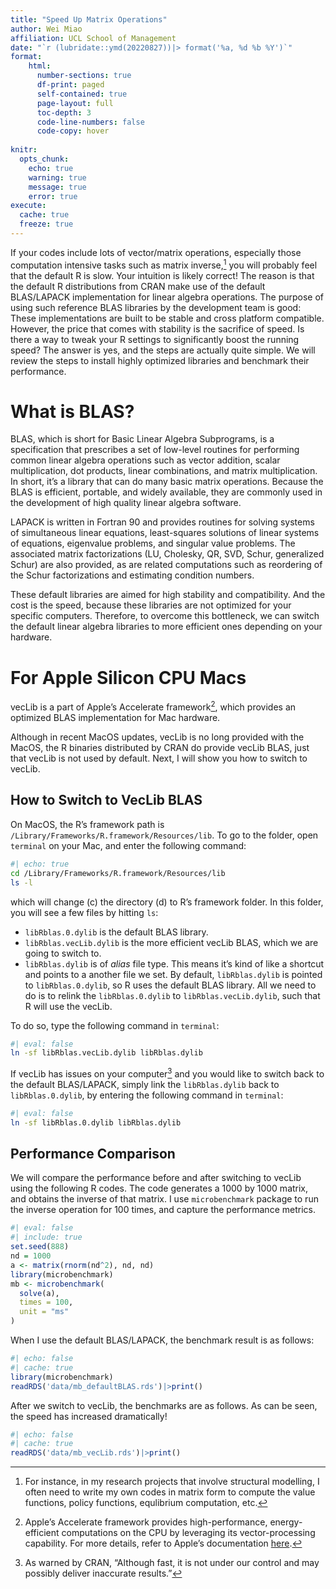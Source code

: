```yaml
---
title: "Speed Up Matrix Operations"
author: Wei Miao
affiliation: UCL School of Management
date: "`r (lubridate::ymd(20220827))|> format('%a, %d %b %Y')`"
format:
    html:
      number-sections: true
      df-print: paged
      self-contained: true
      page-layout: full
      toc-depth: 3
      code-line-numbers: false
      code-copy: hover
      
knitr:
  opts_chunk:
    echo: true
    warning: true
    message: true
    error: true
execute: 
  cache: true
  freeze: true
---
```


If your codes include lots of vector/matrix operations, especially those computation intensive tasks such as matrix inverse,^[For instance, in my research projects that involve structural modelling, I often need to write my own codes in matrix form to compute the value functions, policy functions, equlibrium computation, etc.] you will probably feel that the default R is slow.   Your intuition is likely correct! The reason is that the default R distributions from CRAN make use of the default BLAS/LAPACK implementation for linear algebra operations. The purpose of using such reference BLAS libraries by the development team is good: These implementations are built to be stable and cross platform compatible. However, the price that comes with stability is the sacrifice of speed. Is there a way to tweak your R settings to significantly boost the running speed? The answer is yes, and the steps are actually quite simple. We will review the steps to install highly optimized libraries and benchmark their performance.

# What is BLAS?

BLAS, which is short for Basic Linear Algebra Subprograms, is a specification that prescribes a set of low-level routines for performing common linear algebra operations such as vector addition, scalar multiplication, dot products, linear combinations, and matrix multiplication. In short, it's a library that can do many basic matrix operations. Because the BLAS is efficient, portable, and widely available, they are commonly used in the development of high quality linear algebra software. 

LAPACK is written in Fortran 90 and provides routines for solving systems of simultaneous linear equations, least-squares solutions of linear systems of equations, eigenvalue problems, and singular value problems. The associated matrix factorizations (LU, Cholesky, QR, SVD, Schur, generalized Schur) are also provided, as are related computations such as reordering of the Schur factorizations and estimating condition numbers. 

These default libraries are aimed for high stability and compatibility. And the cost is the speed, because these libraries are not optimized for your specific computers. Therefore, to overcome this bottleneck, we can switch the default linear algebra libraries to more efficient ones depending on your hardware. 

# For Apple Silicon CPU Macs

vecLib is a part of Apple’s Accelerate framework^[Apple's Accelerate framework provides high-performance, energy-efficient computations on the CPU by leveraging its vector-processing capability. For more details, refer to Apple's documentation [here](https://developer.apple.com/documentation/accelerate/blas).], which provides an optimized BLAS implementation for Mac hardware. 

Although in recent MacOS updates, vecLib is no long provided with the MacOS, the R binaries distributed by CRAN do provide vecLib BLAS, just that vecLib is not used by default. Next, I will show you how to switch to vecLib.

## How to Switch to VecLib BLAS

On MacOS, the R's framework path is `/Library/Frameworks/R.framework/Resources/lib`. To go to the folder, open `terminal` on your Mac, and enter the following command:

```zsh
#| echo: true
cd /Library/Frameworks/R.framework/Resources/lib
ls -l
```

which will change (c) the directory (d) to R's framework folder. In this folder, you will see a few files by hitting `ls`:


- `libRblas.0.dylib`  is the default BLAS library. 
- `libRblas.vecLib.dylib` is the more efficient vecLib BLAS, which we are going to switch to.
- `libRblas.dylib` is of *alias* file type. This means it's kind of like a shortcut and points to a another file we set. By default, `libRblas.dylib` is pointed to `libRblas.0.dylib`, so R uses the default BLAS library. All we need to do is to relink the `libRblas.0.dylib` to `libRblas.vecLib.dylib`, such that R will use the vecLib.

To do so, type the following command in `terminal`:

```zsh
#| eval: false
ln -sf libRblas.vecLib.dylib libRblas.dylib
```

If vecLib has issues on your computer^[As warned by CRAN, "Although fast, it is not under our control and may possibly deliver inaccurate results."] and you would like to switch back to the default BLAS/LAPACK, simply link the `libRblas.dylib` back to `libRblas.0.dylib`, by entering the following command in `terminal`:

```zsh
#| eval: false
ln -sf libRblas.0.dylib libRblas.dylib
```


## Performance Comparison

We will compare the performance before and after switching to vecLib using the following R codes. The code generates a 1000 by 1000 matrix, and obtains the inverse of that matrix. I use `microbenchmark` package to run the inverse operation for 100 times, and capture the performance metrics.


```r
#| eval: false
#| include: true
set.seed(888)
nd = 1000
a <- matrix(rnorm(nd^2), nd, nd)
library(microbenchmark)
mb <- microbenchmark(
  solve(a),
  times = 100,
  unit = "ms"
)
```


When I use the default BLAS/LAPACK, the benchmark result is as follows:

```r
#| echo: false
#| cache: true
library(microbenchmark)
readRDS('data/mb_defaultBLAS.rds')|>print()
```

After we switch to vecLib, the benchmarks are as follows. As can be seen, the speed has increased dramatically!

```r
#| echo: false
#| cache: true
readRDS('data/mb_vecLib.rds')|>print()

```